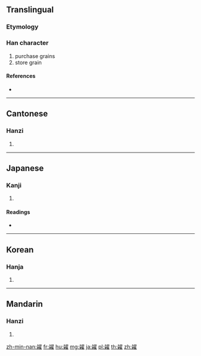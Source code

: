 {{character info/new}}
{{also|籴}}
==Translingual==

===Etymology===
{{Han etyl}}
{{Han compound|入|䊮|t1=in|t2=grain|ls=ic}}

===Han character===
{{Han char|rn=119|rad=米|as=16|sn=22|four=87914|canj=ODSMG}}

# purchase grains
# store grain

====References====
* {{Han ref|kx=0913.540|dkj=27191|dj=1341.100|hdz=53163.180|uh=7CF4|ud=31988|bh=F740|bd=63296}}

----

==Cantonese==

===Hanzi===
{{yue-hanzi|jyut=|y=dek6|sim=籴}}

# {{defn|lang=yue|sort=米16}}

----

==Japanese==

===Kanji===
{{ja-kanji|grade=|rs=米16}}

# {{defn|lang=ja|sort=米16}}

====Readings====
* {{ja-readings|on=[[てき]] (teki)|kun=[[かいよね]] (kaiyone)|nanori=}}

----

==Korean==

===Hanja===
{{ko-hanja|hangeul=적|eumhun=|rv=jeok|mr=chŏk|y=cek}}

# {{defn|lang=ko|sort=米16}}

----

==Mandarin==

===Hanzi===
{{cmn-hanzi|sim=籴|pin=[[dí]] ([[di2]])|wg=ti<sup>2</sup>}}

# {{defn|lang=cmn|sort=米16}}

[[zh-min-nan:糴]]
[[fr:糴]]
[[hu:糴]]
[[mg:糴]]
[[ja:糴]]
[[pl:糴]]
[[th:糴]]
[[zh:糴]]